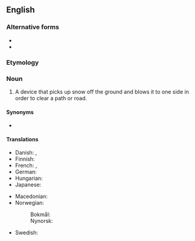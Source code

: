 {{also|snow blower}}
==English==

===Alternative forms===
* {{l|en|snow blower}}
* {{l|en|snow-blower}}

===Etymology===
{{compound|en|snow|blower}}

===Noun===
{{en-noun}}

# A device that picks up snow off the ground and blows it to one side in order to clear a path or road.

====Synonyms====
* {{l|en|snowthrower}}

====Translations====
{{trans-top|a device for clearing a path or road of snow}}
* Danish: {{t|da|snekanon}}, {{t|da|sneslynge|c}}
* Finnish: {{t+|fi|lumilinko}}
* French: {{t+|fr|souffleuse|f}}, {{t+|fr|déneigeuse|f}}
* German: {{t+|de|Schneefräse|f}}
* Hungarian: {{t|hu|hómaró}}
* Japanese: {{t|ja|除雪機|tr=josetsuki|sc=Jpan}}
{{trans-mid}}
* Macedonian: {{t|mk|снегочистачка|f}}
* Norwegian:
*: Bokmål: {{t|nb|snøfreser|m}}
*: Nynorsk: {{t|nn|snøfresar|m}}
* Swedish: {{t+|sv|snöslunga|c}}
{{trans-bottom}}